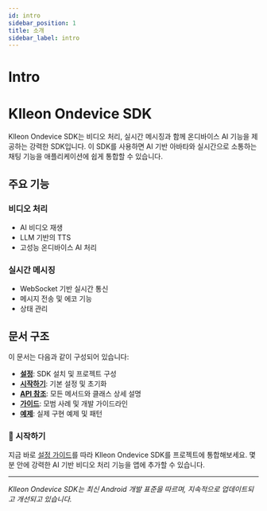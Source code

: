 ```yaml
---
id: intro
sidebar_position: 1
title: 소개
sidebar_label: intro
---
```


# Intro

# Klleon Ondevice SDK

Klleon Ondevice SDK는 비디오 처리, 실시간 메시징과 함께 온디바이스 AI 기능을 제공하는 강력한 SDK입니다. 이 SDK를 사용하면 AI 기반 아바타와 실시간으로 소통하는 채팅 기능을 애플리케이션에 쉽게 통합할 수 있습니다.

## 주요 기능

### 비디오 처리
- AI 비디오 재생
- LLM 기반의 TTS
- 고성능 온디바이스 AI 처리

### 실시간 메시징
- WebSocket 기반 실시간 통신
- 메시지 전송 및 에코 기능
- 상태 관리

## 문서 구조

이 문서는 다음과 같이 구성되어 있습니다:

- **[설정](/docs/setup/setup)**: SDK 설치 및 프로젝트 구성
- **[시작하기](/docs/usage/get-started)**: 기본 설정 및 초기화
- **[API 참조](/docs/usage/api-reference)**: 모든 메서드와 클래스 상세 설명
- **[가이드](/docs/guides/guides)**: 모범 사례 및 개발 가이드라인
- **[예제](/docs/examples/examples)**: 실제 구현 예제 및 패턴

### 🌟 시작하기

지금 바로 [설정 가이드](/docs/setup/setup)를 따라 Klleon Ondevice SDK를 프로젝트에 통합해보세요. 몇 분 안에 강력한 AI 기반 비디오 처리 기능을 앱에 추가할 수 있습니다.

---

*Klleon Ondevice SDK는 최신 Android 개발 표준을 따르며, 지속적으로 업데이트되고 개선되고 있습니다.*